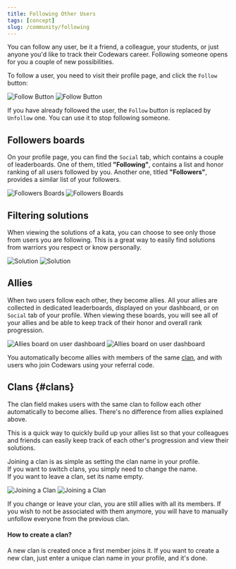 ```yaml
---
title: Following Other Users
tags: [concept]
slug: /community/following
---
```


You can follow any user, be it a friend, a colleague, your students, or just anyone you'd like to track their Codewars career.
Following someone opens for you a couple of new possibilities.

To follow a user, you need to visit their profile page, and click the `Follow` button:

![Follow Button](./img/follow_light.png#gh-light-mode-only)
![Follow Button](./img/follow_dark.png#gh-dark-mode-only)

If you have already followed the user, the `Follow` button is replaced by `Unfollow` one. You can use it to stop following someone.

## Followers boards

On your profile page, you can find the `Social` tab, which contains a couple of leaderboards. One of them, titled **"Following"**, contains a list and honor ranking of all users followed by you. Another one, titled **"Followers"**, provides a similar list of your followers.

![Followers Boards](./img/followers-board_light.png#gh-light-mode-only)
![Followers Boards](./img/followers-board_dark.png#gh-dark-mode-only)

## Filtering solutions

When viewing the solutions of a kata, you can choose to see only those from users you are following. This is a great way to easily find solutions from warriors you respect or know personally.

![Solution](./img/solutions_light.png#gh-light-mode-only)
![Solution](./img/solutions_dark.png#gh-dark-mode-only)

## Allies

When two users follow each other, they become allies. All your allies are collected in dedicated leaderboards, displayed on your dashboard, or on `Social` tab of your profile. When viewing these boards, you will see all of your allies and be able to keep track of their honor and overall rank progression.

![Allies board on user dashboard](./img/allies-board_light.png#gh-light-mode-only)
![Allies board on user dashboard](./img/allies-board_dark.png#gh-dark-mode-only)

You automatically become allies with members of the same [clan](#clans), and with users who join Codewars using your referral code.

## Clans {#clans}

The clan field makes users with the same clan to follow each other automatically to become allies.
There's no difference from allies explained above.

This is a quick way to quickly build up your allies list so that your colleagues and friends can easily keep track of each other's progression and view their solutions.

Joining a clan is as simple as setting the clan name in your profile.  
If you want to switch clans, you simply need to change the name.  
If you want to leave a clan, set its name empty.

![Joining a Clan](./img/join-clan_light.png#gh-light-mode-only)
![Joining a Clan](./img/join-clan_dark.png#gh-dark-mode-only)

If you change or leave your clan, you are still allies with all its members.
If you wish to not be associated with them anymore, you will have to manually unfollow everyone from the previous clan.

#### How to create a clan?

A new clan is created once a first member joins it. If you want to create a new clan, just enter a unique clan name in your profile, and it's done.
